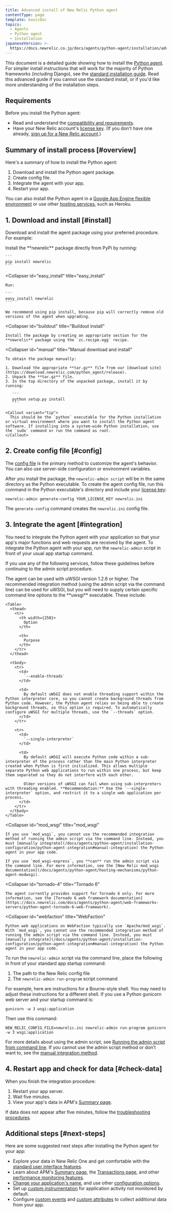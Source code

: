 ```yaml
---
title: Advanced install of New Relic Python agent
contentType: page
template: basicDoc
topics:
  - Agents
  - Python agent
  - Installation
japaneseVersion: >-
  https://docs.newrelic.co.jp/docs/agents/python-agent/installation/advanced-install-new-relic-python-agent
---
```


This document is a detailed guide showing how to install the [Python agent](/docs/agents/python-agent/getting-started/introduction-new-relic-python). For simpler install instructions that will work for the majority of Python frameworks (including Django), see the [standard installation guide](/docs/agents/python-agent/getting-started/python-agent-quick-start). Read this advanced guide if you cannot use the standard install, or if you'd like more understanding of the installation steps.

## Requirements

Before you install the Python agent:

* Read and understand the [compatibility and requirements](/docs/agents/python-agent/getting-started/compatibility-requirements-python-agent).
* Have your New Relic account's [license key](/docs/accounts-partnerships/accounts/account-setup/license-key). (If you don't have one already, [sign up for a New Relic account](https://newrelic.com/signup).)

## Summary of install process [#overview]

Here's a summary of how to install the Python agent:

1. Download and install the Python agent package.
2. Create config file.
3. Integrate the agent with your app.
4. Restart your app.

You can also install the Python agent in a [Google App Engine flexible environment](/docs/agents/python-agent/hosting-services/install-new-relic-python-agent-gae-flexible-environment) or use other [hosting services](/docs/agents/python-agent/hosting-services/), such as Heroku.

## 1. Download and install [#install]

Download and install the agent package using your preferred procedure. For example:

<CollapserGroup>
  <Collapser
    id="pip"
    title="pip install (RECOMMENDED)"
  >
    Install the **newrelic** package directly from PyPi by running:

    ```
    pip install newrelic
    ```
  </Collapser>

  <Collapser
    id="easy_install"
    title="easy_install"
  >
    Run:

    ```
    easy_install newrelic
    ```

    We recommend using pip install, because pip will correctly remove old versions of the agent when upgrading.
  </Collapser>

  <Collapser
    id="buildout"
    title="Buildout install"
  >
    Install the package by creating an appropriate section for the **newrelic** package using the `zc.recipe.egg` recipe.
  </Collapser>

  <Collapser
    id="manual"
    title="Manual download and install"
  >
    To obtain the package manually:

    1. Download the appropriate **tar.gz** file from our [download site](https://download.newrelic.com/python_agent/release).
    2. Unpack the **tar.gz** file.
    3. In the top directory of the unpacked package, install it by running:

       ```
       python setup.py install
       ```

    <Callout variant="tip">
      This should be the `python` executable for the Python installation or virtual environment where you want to install the Python agent software. If installing into a system-wide Python installation, use the `sudo` command or run the command as root.
    </Callout>
  </Collapser>
</CollapserGroup>

## 2. Create config file [#config]

The [config file](/docs/agents/python-agent/installation-configuration/python-agent-configuration) is the primary method to customize the agent's behavior. You can also use server-side configuration or environment variables.

After you install the package, the `newrelic-admin script` will be in the same directory as the Python executable. To create the agent config file, run this command in the Python executable's directory and include your [license key](/docs/accounts-partnerships/accounts/account-setup/license-key):

```
newrelic-admin generate-config YOUR_LICENSE_KEY newrelic.ini
```

The `generate-config` command creates the `newrelic.ini` config file.

## 3. Integrate the agent [#integration]

You need to integrate the Python agent with your application so that your app's major functions and web requests are received by the agent. To integrate the Python agent with your app, run the `newrelic-admin` script in front of your usual app startup command.

If you use any of the following services, follow these guidelines before continuing to the admin script procedure.

<CollapserGroup>
  <Collapser
    id="uwsgi"
    title="uWSGI"
  >
    The agent can be used with uWSGI version 1.2.6 or higher. The recommended integration method (using the admin script via the command line) can be used for uWSGI, but you will need to supply certain specific command line options to the **uwsgi** executable. These include:

    <Table>
      <thead>
        <tr>
          <th width={250}>
            Option
          </th>

          <th>
            Purpose
          </th>
        </tr>
      </thead>

      <tbody>
        <tr>
          <td>
            `--enable-threads`
          </td>

          <td>
            By default uWSGI does not enable threading support within the Python interpreter core, so you cannot create background threads from Python code. However, the Python agent relies on being able to create background threads, so this option is required. To automatically configure uWSGI for multiple threads, use the `--threads` option.
          </td>
        </tr>

        <tr>
          <td>
            `--single-interpreter`
          </td>

          <td>
            By default uWSGI will execute Python code within a sub-interpreter of the process rather than the main Python interpreter created when Python is first initialized. This allows multiple separate Python web applications to run within one process, but keep them separated so they do not interfere with each other.

            Older versions of uWSGI can fail when using sub-interpreters with threading enabled. **Recommendation:** Use the `--single-interpreter` option, and restrict it to a single web application per process.
          </td>
        </tr>
      </tbody>
    </Table>
  </Collapser>

  <Collapser
    id="mod_wsgi"
    title="mod_wsgi"
  >
    If you use `mod_wsgi`, you cannot use the recommended integration method of running the admin script via the command line. Instead, you must [manually integrate](/docs/agents/python-agent/installation-configuration/python-agent-integration#manual-integration) the Python agent in your app code.

    If you use `mod_wsgi-express`, you **can** run the admin script via the command line. For more information, see the [New Relic mod_wsgi documentation](/docs/agents/python-agent/hosting-mechanisms/python-agent-modwsgi).
  </Collapser>

  <Collapser
    id="tornado-4"
    title="Tornado 6"
  >
    The agent currently provides support for Tornado 6 only. For more information, see the [Tornado 6 web framework documentation](https://docs.newrelic.com/docs/agents/python-agent/web-frameworks-servers/python-agent-tornado-6-web-framework).
  </Collapser>

  <Collapser
    id="webfaction"
    title="WebFaction"
  >
    Python web applications on WebFaction typically use `Apache/mod_wsgi`. With `mod_wsgi`, you cannot use the recommended integration method of running the admin script via the command line. Instead, you must [manually integrate](/docs/agents/python-agent/installation-configuration/python-agent-integration#manual-integration) the Python agent in your app code.
  </Collapser>
</CollapserGroup>

To run the `newrelic-admin` script via the command line, place the following in front of your standard app startup command:

1. The path to the New Relic config file
2. The `newrelic-admin run-program` script command

For example, here are instructions for a Bourne-style shell. You may need to adjust these instructions for a different shell. If you use a Python gunicorn web server and your startup command is:

```
gunicorn -w 3 wsgi:application
```

Then use this command:

```
NEW_RELIC_CONFIG_FILE=newrelic.ini newrelic-admin run-program gunicorn -w 3 wsgi:application
```

For more details about using the admin script, see [Running the admin script from command line](/docs/agents/python-agent/installation-configuration/python-agent-integration#wrapper-script). If you cannot use the admin script method or don't want to, see the [manual integration method](/docs/agents/python-agent/installation-configuration/python-agent-integration#manual-integration).

## 4. Restart app and check for data [#check-data]

When you finish the integration procedure:

1. Restart your app server.
2. Wait five minutes.
3. View your app's data in APM's [Summary page](/docs/apm/applications-menu/monitoring/apm-overview-page).

If data does not appear after five minutes, follow the [troubleshooting procedures](/docs/agents/python-agent/troubleshooting/no-data-appears-python).

## Additional steps [#next-steps]

Here are some suggested next steps after installing the Python agent for your app:

* Explore your data in New Relic One and get comfortable with the [standard user interface features](/docs/data-analysis/user-interface-functions/view-your-data/standard-page-functions).
* Learn about APM's [Summary page](/docs/apm/applications-menu/monitoring/apm-overview-page), the [Transactions page](/docs/apm/applications-menu/monitoring/transactions-page), and other [performance monitoring features](/docs/apm).
* [Change your application's name](/docs/agents/manage-apm-agents/app-naming/rename-your-application), and use other [configuration options](/docs/agents/python-agent/installation-configuration/python-agent-configuration).
* Set up [custom instrumentation](/docs/agents/python-agent/custom-instrumentation/python-custom-instrumentation) for application activity not monitored by default.
* Configure [custom events](/docs/insights/insights-data-sources/custom-data/insert-custom-events-new-relic-apm-agents) and [custom attributes](/docs/insights/insights-data-sources/custom-data/add-custom-attributes-apm-data) to collect additional data from your app.
